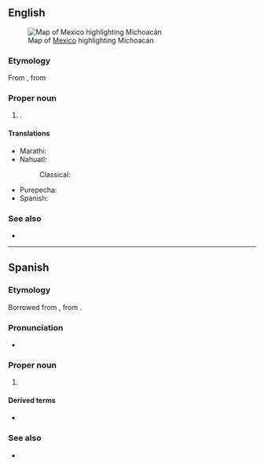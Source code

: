 ==English==
[[File:Mexico map, MX-MIC.svg|thumb|Map of [[Mexico]] highlighting Michoacán]]

===Etymology===
From {{der|en|nci|Michhuahcan|t=place of fish}}, from {{m|nah|michhuah|t=possessor of fish}}

===Proper noun===
{{en-proper noun}}

# {{place|en|state|c/Mexico}}.

====Translations====
{{trans-top|state of Mexico}}
* Marathi: {{t|mr|मिचोआकान|n}}
* Nahuatl:
*: Classical: {{t|nci|Michhuahcan}}
{{trans-mid}}
* Purepecha: {{t|pua|Michoakani}}
* Spanish: {{t+|es|Michoacán|f}}
{{trans-bottom}}

===See also===
* {{pedia}}

----

==Spanish==

===Etymology===
Borrowed from {{bor|es|nci|Michhuahcan|michhuahcān|t=place of fish; fishers}}, from {{m|nci|michhuah|t=one who has fish}}.

===Pronunciation===
{{es-IPA}}
{{es-IPA|michuacán|pre={{q|colloquial}}}}
* {{rhymes|es|an}}

===Proper noun===
{{es-proper noun|m}}

# {{place|es|state|c/Mexico}}
#: {{syn|es|MC|q1=abbreviation}}

====Derived terms====
* {{l|es|michoacano}}

===See also===
* {{pedia|lang=es}}